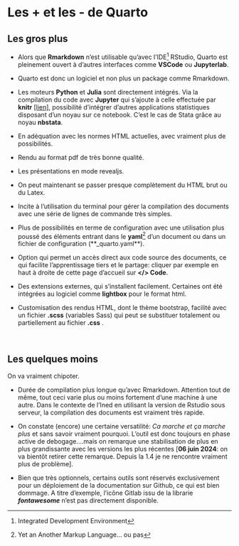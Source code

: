 

# Les + et les - de Quarto {.unnumbered}
 
## Les gros plus {.unnumbered}  

::: {.box_img}
 
* Alors que **Rmarkdown** n'est utilisable qu'avec l'IDE^[Integrated Development Environment] RStudio, Quarto est pleinement ouvert à d'autres interfaces comme **VSCode** ou **Jupyterlab**.

* Quarto est donc un logiciel et non plus un package comme Rmarkdown.

*  Les moteurs **Python** et **Julia** sont directement intégrés. Via la compilation du code avec **Jupyter** qui s'ajoute à celle effectuée par **knitr** [[lien]](https://raw.githubusercontent.com/asa-quarto/website-nebraska/main/4-websites/images/horst_qmd_render_schema.png), possibilité d'intégrer d'autres applications statistiques disposant d'un noyau sur ce notebook. C'est le cas de Stata grâce au noyau **nbstata**.

* En adéquation avec les normes HTML actuelles, avec vraiment plus de possibilités. 

* Rendu au format pdf de très bonne qualité.

* Les présentations en mode revealjs.

* On peut maintenant se passer presque complètement du HTML brut ou du Latex.

* Incite à l'utilisation du terminal pour gérer la compilation des documents avec une série de lignes de commande très simples.

* Plus de possibilités en terme de configuration avec une utilisation plus poussé des éléments entrant dans le **yaml**^[Yet an Another Markup Language... ou pas] d'un document ou dans un fichier de configuration (**_quarto.yaml**).

* Option qui permet un accès direct aux code source des documents, ce qui facilite l'apprentissage tiers et le partage: cliquer par exemple en haut à droite de cette page d'accueil sur **</> Code**.

* Des extensions externes, qui s'installent facilement. Certaines ont été intégrées au logiciel comme **lightbox** pour le format html. 

* Customisation des rendus HTML, dont le thème bootstrap, facilité avec un fichier **.scss** (variables Sass) qui peut se substituer totalement ou partiellement au fichier **.css** .
:::

<br>


## Les quelques moins {.unnumbered}

On va vraiment chipoter.

::: {.box_img}  

* Durée de compilation  plus longue qu'avec Rmarkdown. Attention tout de même, tout ceci varie plus ou moins fortement d'une machine à une autre. Dans le contexte de l'Ined en utilisant la version de Rstudio sous serveur, la compilation des documents est vraiment très rapide.

* On constate (encore) une certaine versatilité: *Ca marche et ça marche plus* et sans savoir vraiment pourquoi. L'outil est donc toujours en phase active de debogage....mais on remarque une stabilisation de plus en plus grandissante avec les versions les plus récentes [**06 juin 2024**: on va bientôt retirer cette remarque. Depuis la 1.4 je ne rencontre vraiment plus de problème].

* Bien que très optionnels, certains outils sont réservés exclusivement pour un déploiement de la documentation sur Github, ce qui est bien dommage. A titre d'exemple, l'icône Gitlab issu de la librarie ***fontawesome*** n'est pas directement disponible.


:::





